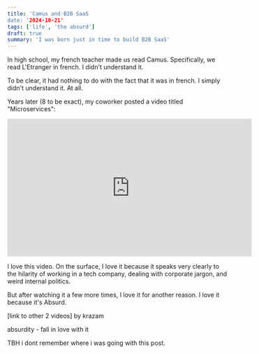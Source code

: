 ```yaml
---
title: 'Camus and B2B SaaS
date: '2024-10-21'
tags: ['life', 'the absurd']
draft: true
summary: 'I was born just in time to build B2B SaaS'
---
```


In high school, my french teacher made us read Camus. Specifically, we read L'Etranger in french. I didn't understand it. 

To be clear, it had nothing to do with the fact that it was in french. I simply didn't understand it. At all.

Years later (8 to be exact), my coworker posted a video titled "Microservices":

<iframe
  width="560"
  height="315"
  src="https://www.youtube.com/embed/y8OnoxKotPQ"
  title="Microservices"
  frameBorder="0"
  allow="accelerometer; autoplay; clipboard-write; encrypted-media; gyroscope; picture-in-picture"
  allowFullScreen
></iframe>

I love this video. On the surface, I love it because it speaks very clearly to the hilarity of working in a tech company, dealing with corporate jargon, and weird internal politics.

But after watching it a few more times, I love it for another reason. I love it because it's Absurd.

[link to other 2 videos] by krazam

absurdity - fall in love with it 

TBH i dont remember where i was going with this post.


